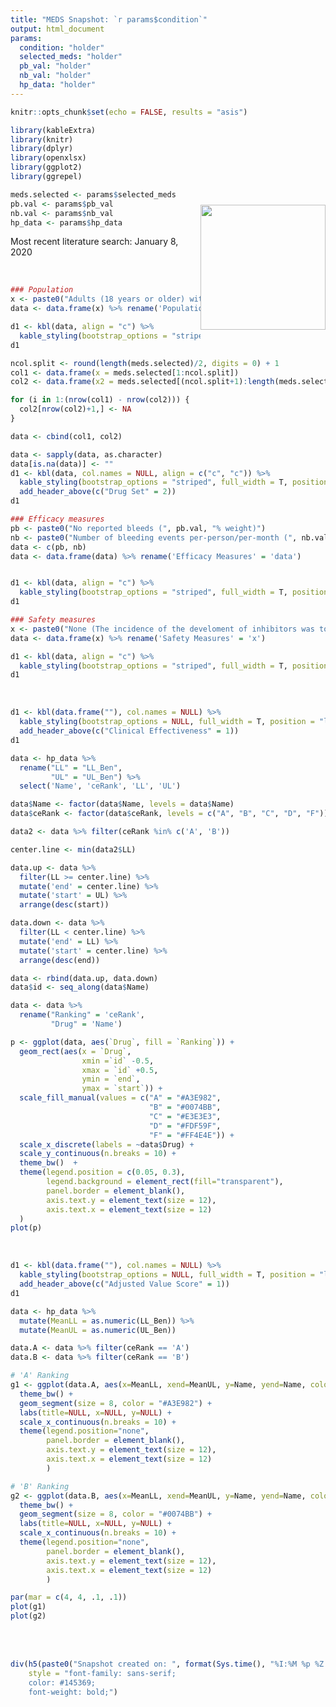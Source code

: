 ```yaml
---
title: "MEDS Snapshot: `r params$condition`"
output: html_document
params:
  condition: "holder"
  selected_meds: "holder"
  pb_val: "holder"
  nb_val: "holder"
  hp_data: "holder"
---
```


<style>
  .flat-table {
    display: block;
    font-family: sans-serif;
    -webkit-font-smoothing: antialiased;
    font-size: 115%;
    overflow: auto;
    width: auto;
  }
  h1 {
  color: #145369;
  font-weight: bold;
  }
  table {
  width: 100%;
  margin-bottom: 0px !important;
  }
  thead {
    background-color: #0079C2;
    color: white;
    font-weight: normal;
    padding: 20px 30px;
    text-align: center;
  }
  tbody {
    background-color: rgb(255, 255, 255);
    color: rgb(111, 111, 111);
    padding: 20px 30px;
  }
</style>

```r
knitr::opts_chunk$set(echo = FALSE, results = "asis")

library(kableExtra)
library(knitr)
library(dplyr)
library(openxlsx)
library(ggplot2)
library(ggrepel)

meds.selected <- params$selected_meds
pb.val <- params$pb_val
nb.val <- params$nb_val
hp_data <- params$hp_data
```

<img style="float: right; width: 200px; margin-top: -50px" src="https://www.bcbs.com/themes/custom/bcbs/img/full-logo.svg">

Most recent literature search: January 8, 2020

\

```r
### Population
x <- paste0("Adults (18 years or older) with severe Hemophilia A (Factor VIII Levels <1% or <2%)")
data <- data.frame(x) %>% rename('Population' = 'x')

d1 <- kbl(data, align = "c") %>%
  kable_styling(bootstrap_options = "striped", full_width = T, position = "left")
d1
```

```r
ncol.split <- round(length(meds.selected)/2, digits = 0) + 1
col1 <- data.frame(x = meds.selected[1:ncol.split])
col2 <- data.frame(x2 = meds.selected[(ncol.split+1):length(meds.selected)])

for (i in 1:(nrow(col1) - nrow(col2))) {
  col2[nrow(col2)+1,] <- NA
}

data <- cbind(col1, col2)

data <- sapply(data, as.character) 
data[is.na(data)] <- ""
d1 <- kbl(data, col.names = NULL, align = c("c", "c")) %>%
  kable_styling(bootstrap_options = "striped", full_width = T, position = "left") %>%
  add_header_above(c("Drug Set" = 2))
d1
```

```r

### Efficacy measures
pb <- paste0("No reported bleeds (", pb.val, "% weight)")
nb <- paste0("Number of bleeding events per-person/per-month (", nb.val, "% weight)")
data <- c(pb, nb)
data <- data.frame(data) %>% rename('Efficacy Measures' = 'data')


d1 <- kbl(data, align = "c") %>%
  kable_styling(bootstrap_options = "striped", full_width = T, position = "left")
d1

### Safety measures
x <- paste0("None (The incidence of the develoment of inhibitors was too small to detect a difference, with most studies reporting zero)")
data <- data.frame(x) %>% rename('Safety Measures' = 'x')

d1 <- kbl(data, align = "c") %>%
  kable_styling(bootstrap_options = "striped", full_width = T, position = "left")
d1
```

\

```r

d1 <- kbl(data.frame(""), col.names = NULL) %>%
  kable_styling(bootstrap_options = NULL, full_width = T, position = "left") %>%
  add_header_above(c("Clinical Effectiveness" = 1))
d1

data <- hp_data %>%
  rename("LL" = "LL_Ben",
         "UL" = "UL_Ben") %>%
  select('Name', 'ceRank', 'LL', 'UL')

data$Name <- factor(data$Name, levels = data$Name)
data$ceRank <- factor(data$ceRank, levels = c("A", "B", "C", "D", "F"))

data2 <- data %>% filter(ceRank %in% c('A', 'B'))

center.line <- min(data2$LL)

data.up <- data %>%
  filter(LL >= center.line) %>%
  mutate('end' = center.line) %>%
  mutate('start' = UL) %>%
  arrange(desc(start))

data.down <- data %>%
  filter(LL < center.line) %>%
  mutate('end' = LL) %>%
  mutate('start' = center.line) %>%
  arrange(desc(end))

data <- rbind(data.up, data.down)
data$id <- seq_along(data$Name)

data <- data %>% 
  rename("Ranking" = 'ceRank',
         "Drug" = 'Name')

p <- ggplot(data, aes(`Drug`, fill = `Ranking`)) + 
  geom_rect(aes(x = `Drug`,
                xmin =`id` -0.5, 
                xmax = `id` +0.5, 
                ymin = `end`,
                ymax = `start`)) +
  scale_fill_manual(values = c("A" = "#A3E982",
                               "B" = "#0074BB",
                               "C" = "#E3E3E3",
                               "D" = "#FDF59F",
                               "F" = "#FF4E4E")) +
  scale_x_discrete(labels = ~data$Drug) +
  scale_y_continuous(n.breaks = 10) +
  theme_bw()  +
  theme(legend.position = c(0.05, 0.3),
        legend.background = element_rect(fill="transparent"),
        panel.border = element_blank(),
        axis.text.y = element_text(size = 12),
        axis.text.x = element_text(size = 12)
  )
plot(p)

```

\

```r

d1 <- kbl(data.frame(""), col.names = NULL) %>%
  kable_styling(bootstrap_options = NULL, full_width = T, position = "left") %>%
  add_header_above(c("Adjusted Value Score" = 1))
d1

data <- hp_data %>%
  mutate(MeanLL = as.numeric(LL_Ben)) %>%
  mutate(MeanUL = as.numeric(UL_Ben)) 

data.A <- data %>% filter(ceRank == 'A')
data.B <- data %>% filter(ceRank == 'B')

# 'A' Ranking
g1 <- ggplot(data.A, aes(x=MeanLL, xend=MeanUL, y=Name, yend=Name, color=ceRank)) +
  theme_bw() +
  geom_segment(size = 8, color = "#A3E982") +
  labs(title=NULL, x=NULL, y=NULL) +
  scale_x_continuous(n.breaks = 10) +
  theme(legend.position="none",
        panel.border = element_blank(),
        axis.text.y = element_text(size = 12),
        axis.text.x = element_text(size = 12)
        )

# 'B' Ranking
g2 <- ggplot(data.B, aes(x=MeanLL, xend=MeanUL, y=Name, yend=Name, color=ceRank)) +
  theme_bw() +
  geom_segment(size = 8, color = "#0074BB") +
  labs(title=NULL, x=NULL, y=NULL) +
  scale_x_continuous(n.breaks = 10) +
  theme(legend.position="none",
        panel.border = element_blank(),
        axis.text.y = element_text(size = 12),
        axis.text.x = element_text(size = 12)
        )

par(mar = c(4, 4, .1, .1))
plot(g1)
plot(g2)

```

\
\

```r

div(h5(paste0("Snapshot created on: ", format(Sys.time(), "%I:%M %p %Z  %m-%d-%Y"))), 
    style = "font-family: sans-serif; 
    color: #145369;
    font-weight: bold;")

```